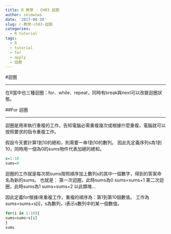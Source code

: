 ```yaml
---
title: R 教學 - CH03 迴圈
author: seimwiwa
date: '2017-08-30'
slug: r-教學-ch03-迴圈
categories:
  - R tutorial
tags:
  - R
  - tutorial
  - for
  - apply
  - 迴圈
---
```



#迴圈

***

在R當中也三種迴圈：for、while、repeat，同時有break與next可以改變迴圈狀態。

##For 迴圈

***

迴圈是用來執行重複的工作，告知電腦必需重複幾次或根據什麼重複，電腦就可以按照要求的指令重複工作。

假設今天要計算1到10的總和，則需要一串1到10的數列。
因此先定義序列s為1到10，同時用一個為0的sums物件代表加總的總和。

```r
s=1:10
sums=0
```

迴圈的工作就是每次把sums按照順序加上數列s的其中一個數字，得到的答案命名為新的sums。
也就是：
第一次迴圈，此時sums為0
sums=sums+1
第二次迴圈，此時sums為1
sums=sums+2
以此類堆...

因此定義for根據i來重複工作，重複的順序為：第1到第10個數值。
工作為sums=sums+s[i]，s為數列，i表示s數列中的某一個數值。

```r
for(i in 1:10){
sums=sums+s[i]
}
sums
```
